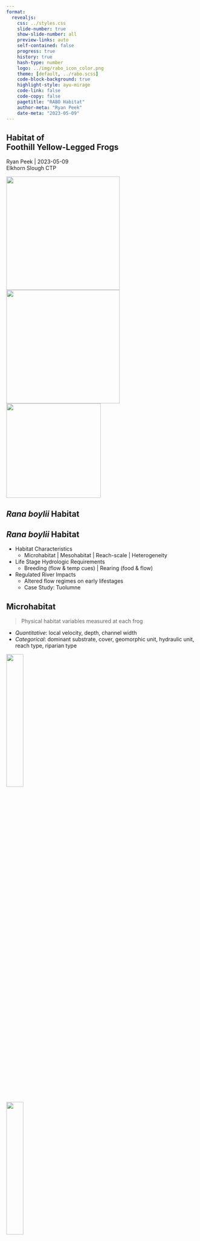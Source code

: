 ```yaml
---
format: 
  revealjs:
    css: ../styles.css
    slide-number: true
    show-slide-number: all
    preview-links: auto
    self-contained: false
    progress: true
    history: true
    hash-type: number
    logo: ../img/rabo_icon_color.png
    theme: [default, ../rabo.scss]
    code-block-background: true
    highlight-style: ayu-mirage
    code-link: false
    code-copy: false
    pagetitle: "RABO Habitat"
    author-meta: "Ryan Peek"
    date-meta: "2023-05-09"
---
```


::: {.my-title}
# [Habitat]{.blue} of <br />Foothill Yellow-Legged Frogs

::: {.my-grey}
[Ryan Peek | 2023-05-09]{}<br />
[Elkhorn Slough CTP]{}
:::

![](../img/hab_campck04_breeding.jpg){.br-100 .absolute top=300 bottom=0 left=0 width=300}
![](../img/hab_nfa_bar.jpg){.absolute top=300 bottom=0 left=370 width=300}
![](../img/hab_robbers_nfa.jpg){.br-100 .absolute bottom=0 top=300 left=740 width=250}

:::


## [*Rana boylii* Habitat]{.light-yellow} {background-image="../img/hab_nfy_bar.jpg" background-size="cover" background-position="center" background-color="#000000"}


## [*Rana boylii* Habitat]{.light-yellow} {background-image="../img/hab_nfy_bar.jpg" background-size="cover" background-position="center" background-color="#000000" background-opacity=50%}

::: {.incremental}
 - [Habitat Characteristics]{.f1}
    - Microhabitat [| Mesohabitat]{.fragment .fade-in} [| Reach-scale]{.fragment} [| Heterogeneity]{.fragment}
 - [Life Stage Hydrologic Requirements]{.f1}
    - [Breeding (flow & temp cues)]{.fragment .fade-in} [| Rearing (food & flow)]{.fragment .fade-in}
 - [Regulated River Impacts]{.f1}
    - Altered flow regimes on early lifestages
    - Case Study: Tuolumne
:::

## Microhabitat

> Physical habitat variables measured at each frog

 - [*Quantitative*]{.purple}: local velocity, depth, channel width
 - [*Categorical*]{.purple}: dominant substrate, cover, geomorphic unit, hydraulic unit, reach type, riparian type

::: {.fragment}
![](../img/habitat_breeding_rabo.jpg){.absolute left=0 bottom=0 width=30%}

![](../img/hab_campck02.jpg){.absolute right=0 bottom=0 width=30%}
:::

::: footer
Microhabitat
:::


## Microhabitat Associations 

:::{.incremental}
 - While RABO use a wide array of habitat, local hydraulic conditions are main physical control on breeding and rearing habitat
 - Egg and tadpoles are susceptible to scour / dessication from high velocities or stage drops
 - Predictability and variability (heterogeneity) are important
:::

::: footer
Microhabitat
:::


## Habitat Suitability Criteria {.smaller}

::: {.columns .pv4}

::: {.column .pr4 width="40%" .incremental}

 - Use vs. Available habitat clearly shows preference for low-velocity/depth

 - 90% of eggs observed in Sierras were in shallow, sheltered waters (n=147) (Bondi et al. 2013)
    - < 0.67 m total depth
    - < 0.15 m/s velocity

:::

::: {.column .pr4 width="60%"}

::: {.r-stack .incremental}

::: {.fragment}
![Bondi et al. 2013](../img/bondi_et_al_2013_hsc_pts.jpg){fig-align="center"}
:::

::: {.fragment}
![](../img/bondi_et_al_2013_hsc_curves.jpg){fig-align="center"}
:::

:::
:::
:::

::: footer
Microhabitat
:::


## Mesohabitat Use 

![](../img/breeding_habitat_diagram.png)

::: {.columns}

::: {.column .pr4 width="45%"}

**Low survival site** <br>(low *width:depth* ratio)

:::
::: {.column .pr4 width="10%"}
:::
::: {.column .pr4 width="45%"}

**High survival site** <br>(large *width:depth* ratio)

:::
:::

::: footer
Modified from S.Kupferberg, 1996
:::

## Mesohabitat Use {.smaller}

![](../img/van_wagner_1996.png){fig-align="center" width=800}

 - As conditions shift seasonally, so do life stages and channel habitat use (Van Wagner 1996)

::: footer
Van Wagner 1996
:::



## Reach Scale: Channel Shapes {.smaller}

::: {.columns .pv4}

::: {.column .pr4 width="70%" .incremental}

![**Broad**](../img/yarnell_broad_channel_shape.png){.r-stretch width=90%}

![**Alternating**](../img/yarnell_alternating_channel_shape.png){.r-stretch width=90%}

:::

::: {.column .pr4 width="30%"}
![**Confined**](../img/yarnell_confined_channel_shape.png)

 - Breeding typically in wide shallow cross sections in larger stream
 - Associations different by stream order, region, and hydrology
 
:::
:::

::: footer
Yarnell 2000
:::

::: notes

 - From YUBA: YOY and juveniles associated with alternating channel types (shallow at high flows, deeper at low flows), adult in pools year-round (Yarnell 2000)

:::

## Channel Shape: <br>Stream Order {.smaller background-image="../img/skunk_gulch_MFA.jpg" background-size="contain" background-position="right" background-color="#000000"}

::: {.columns}

::: {.column .pr4 width="55%" .fragment}

<br>

![NF American](../img/hab_nfa_bar.jpg)

:::

:::



# Breeding <br> Habitat<br> Details {background-image="../img/storer_1925_egg_drawing.png" background-size="contain" background-position="right" background-color="#000000"}


## Egg Mass Habitat {.smaller}

::: {.columns}
::: {.column width="60%" .incremental}

 - [Egg Mass Water Depths:]{.f2 .blue}
    - 10--13 cm (Fitch 1936) 
    - 7--22 cm (Fuller & Lind 1992)
    - 4--43 cm (Kupferberg 1996 & 1997)
    - 6--28 cm (Van Wagner 1996)
    - 6--40 cm (Lind 2005)
    - [\> 2m!]{.red} (Peek, pers. obs. 2017)
    - 90% found in 14--67 cm in Sierras (Yarnell et al. 2011)

:::

::: {.column width="40%"}

![](../img/rabo_eggs_sfy_dark.jpg){width=80% fig-align="right"}

![Butte](../img/hab_breeding_ButteCreek.jpg){width=80% fig-align="right"}

:::
:::

::: footer
Breeding
:::

## Egg Mass Habitat {.smaller}

::: {.columns}
::: {.column width="60%" .incremental}

- [**Egg Mass Water Velocities**]{.blue .f2}:
  - 0.0--0.06 m/s (Fuller and Lind 1992)
  - 0.01--0.14 m/s (Kupferberg 1996 & 1997)
  - 0.0--0.03 m/s (Van Wagner 1996)
  - 0.00--0.21 m/s (Lind 2005)
  - 0.04--0.17 m/s (Wheeler and Welsh 2008)
  - Eggs: 90% found in 0.00--0.15 m/s (Yarnell et al. 2011)
 

:::

::: {.column width="40%"}


![](../img/rabo_em_gos09.jpg){width=80% fig-align="right"}

![Eel](../img/hab_breeding_EelRiver.jpg){width=80% fig-align="right"}

:::
:::

::: notes

Substrate: most common – cobbles and boulders, "clean" (no algae/sediment) surface for egg attachment (Kupferberg 1996 & 1997, Van Wagner 1996, Lind 2005, Wheeler et al. 2003)

:::

::: footer
Breeding
:::

## Tadpole Habitat {.smaller}

::: {.columns .pv4}
::: {.column width="60%"}

::: {.fragment .mt1}

[**Depths**]{.f2 .blue}

 - Early Stage Tadpoles (90% within): 1--54 cm
 - Late Stage Tadpoles (90% within): 1--51 cm (Yarnell et al. 2011)

:::

::: {.fragment .mt1}

[**Velocities**]{.f2 .blue}

 - Early Stage Tadpoles (90% within): 0.00--0.16 m/s
 - Late Stage Tadpoles (90% within): 0.00--0.12 m/s (Yarnell et al. 2011)
 - Critical velocities ranged from 0.01--0.04 m/s depending on developmental state, body size, and population of origin (Kupferberg et al. 2009)

:::

:::

::: {.column width="40%"}

![](../img/hab_tadpole.jpg){width=80% fig-align="right"}

![](../img/rabo_large_tadpole.jpg){width=80% fig-align="right"}

:::
:::

::: footer
Rearing
:::


## Adult Habitat {.smaller}

::: {.incremental}

 - Most common along pool, glide, or riffles (Lind and Yarnell 2008, Bourque 2008, Haggarty 2006, Yarnell 2005, Van Wagner 1996, Lind 2005)
 - Near stream cover may include wide array from shoreline rocks (especially cobble), to leaf litter, or overhanging vegetation [e.g. Carex sp.] (Bourque 2008, Haggarty 2006, Yarnell 2005, Hayes and Jennings 1988, Van Wagner 1996)
 - Adults may prefer some riparian overhanging vegetation (e.g. Carex sp.) with moderate shade (Van Wagner 1996, Zweifel 1955, Moyle 1973, Hayes and Jennings 1988)

:::

<br>
[**So pretty much all the possibilities!**]{.tc .f1 .blue .fragment}


::: footer
Adults
:::

::: notes

Post-metamorphic R. boylii remain in terrestrial riparian and riverine habitat adjacent to the wetted channel during the non-breeding season (Bourque 2008, Kupferberg 1996, Lind et al. 1996, Moyle 1973, Van Wagner 1996, Zweifel 1955). Rana boylii have been documented in a wide range of habitats, but all generally occur within a short distance of flowing water (see Bourque 2008) although differences appear to vary both regionally and seasonally (Bourque 2008, Haggarty 2006, Van Wagner 1996, Yarnell 2000, Yarnell 2005).

:::

## 

::: {.columns .pv4}

::: {.column .pr4 width="50%"}
![](../img/hab_campck03.jpg)
:::

::: {.column .tr .pr4 width="50%" .incremental}
![](../img/hab_tuo.jpg)

:::
:::

::: fragment
 - Can use a very wide range of habitat
 - From small intermittent first order tribs to large rivers
:::

::: footer
Adult Habitat
:::

## Overwintering Habitat {.smaller}

::: {.columns .pv4}
::: {.column width="70%" .incremental}
 
 - Very little data are available relating to overwintering habitat
 - Van Wagner (1996) observed *R. boylii* both in the water and along the stream-edge habitat beneath rocks, leaf litter, and *Carex spp*
 - Also found frogs appeared to be active whenever ambient conditions were favorable
 - Habitat use in large rivers may vary, juveniles & adults may move into smaller lateral tributaries to avoid risk of scouring (Kupferberg 1996)
 - Or move into adjacent terrestrial habitat to avoid winter flood events altogether.
 
:::
::: {.column .tc .pv4 width="30%"}
{{< li xtkehzkm trigger=loop delay=3000 colors=secondary:#2a76dd class=rc >}}
:::
:::

::: footer
Overwintering
:::



## Reach Heterogeneity

::: {.columns}

::: {.column .pr4 width="45%"}

 - Compared 10 study reaches, Shannons Diversity Index key predictor of frog abundance (Yarnell 2008)
 - Habitat diversity within a reach matters

:::
::: {.column .pr4 width="55%"}

::: {.r-stack .incremental}

![Yarnell 2008](../img/yarnell_2008_geomorphic_reach_type.png){.fragment width=90%}

![](../img/yarnell_2008_shannons.png){.fragment fig-align="center"}



:::

:::
:::

## Network Heterogeneity { background-image="../img/azimuth_inset_map_nfamerican.png" background-size="cover" background-color="#000000"}

## Network Heterogeneity {.smaller background-image="../img/peek_2010_conf_fig.png" background-size="50%" background-position="right" background-color="#000000"}

::: {.columns}

::: {.column .f2 .pr4 width="45%" .incremental}

 - Not only does the diversity of habitats within a reach matter, but the location of the reach within the stream network matters. 
 - Frogs occur closer to confluences than random or “expected” (Peek 2010)
 - Confluences are known to have higher diversity of habitats and create refugia

:::

:::

::: notes

Frogs associate with stream reaches of greater physical habitat heterogeneity

Analysing the complexity of geomorphic units at the reach scale is appropriate for this species

:::

## Habitat Summary {background-image="../img/habitat_willow_bars.jpg" background-size="cover" background-position="right" background-color="#000000" background-opacity=30%}

::: {.incremental}
 - Different life stages require different [hydraulic]{.light-blue} and [substrate]{.light-yellow} conditions
 - [Hydraulic]{.light-blue} and [substrate]{.light-yellow} conditions characterize mesohabitats (e.g., geomorphic units like riffles, pools)
 - Certain reach types, differentiated by higher diversity of geomorphic units, are preferred by life stages
 - Reaches near tributaries are often preferred because structurally more diverse & provide refugia
:::



# Hydrology for Frogs {background-color="#000000"}

## {background-image="../img/recession_seasonality_breeding.png" background-size="contain" background-position="right" background-color="#FFFFFF"}


## {background-image="../img/yarnell_biosci_flow_recession_2010.png" background-size="contain" background-position="right" background-color="#FFFFFF"}

::: notes
Flow management has greatest control over magnitude and rate of change from releases.
We can quantify 5 components: see functional flows
:::


## Quantifying<br>the Sierra<br>Spring Recession {.smaller background-image="../img/unregulated_basins_sierras_epke_2011.png" background-size="59%" background-position="right" background-color="#FFFFFF"}

## Quantifying the Sierra Spring Recession {.smaller background-image="../img/meandaily_recession_sierras_epke_2011.png" background-size="70%" background-position="center" background-color="#FFFFFF"}

::: notes

Daily recession rates consistent across elevations and basins in Sierras: timing, pattern, and rate of recession the same. Magnitude and peak are different.

:::


## {.smaller background-image="../img/thermohydrograph_nfa_combined_2011-2012.png" background-size="contain" background-position="center" background-color="#FFFFFF"}

::: {.columns}

::: {.column .f2 .pr4 width="25%" .incremental}
:::
::: {.column .tl .pr4 width="75%" .incremental}

<br>
[**2011**]{.purple}
<br><br><br><br><br><br><br><br><br><br>
[**2012**]{.purple}
:::
:::

::: notes
At RABO XS we see recession rates typically 30cm per 3 weeks (~10 cm a week) no matter the water year. SO stage change is consistent! Makes sense given avg depths for eggs usually 20-40cm, and 2-3 weeks to hatch out.
:::

## Recession Rates

::: {.columns}

::: {.column .pr4 width="40%" .incremental}

![](../img/rabo_tad_bean.jpg)

:::
::: {.column .pr4 width="60%" .incremental}

 - In RABO breeding areas, recession rates are typically 30cm per 3 weeks (~10 cm a week)
 - This is consistent across water years
 - Thus stage change is consistent, matches natural history observations (depth and velocities obs, hatching timing ~2-3 weeks to hatch out)

:::
:::

## Dams change flow patterns {.smaller background-image="../img/lytle_poff_2004.jpg" background-size="80%" background-position="center" background-color="#FFFFFF"}

:::footer
Lytle and Poff 2004
:::


## Type of flow alteration plays a big role {.smaller background-image="../img/regulation_types_combined.png" background-size="contain" background-position="center" background-color="#000000"}


::: notes

 - Altered flows often aseasonal/asynchronous to natural flow regime
 - Decoupling of flow cues from environmental cues
 - Eggs can be scoured or dessicated by changing flows
 - Changes in algal/insect prey base
 - Tadpole energetic costs to "hunkering down" and issues when refugia not available (bed armoring)

:::


## {background-image="../img/mfa_flow_patterns_zoomed.png" background-size="contain" background-position="top" background-color="#000000"}

![](../img/dam_sierras.jpg){.absolute width=20% left=40 bottom=300}


## {background-image="../img/forbestown_egg_stranding.jpg" background-size="contain" background-position="right" background-color="#000000"}

![](../img/slate_ck_dam.png){.absolute width=40% left=0}


## Case Study {.tl background-image="../img/clavey.jpg" background-size="cover" background-position="center" background-color="#000000"}

## Tuolumne River {background-image="../img/astriegle_hab/hab_as_02.png" background-size="contain" background-position="center" background-color="#000000"}

## Tuolumne River {background-image="../img/astriegle_hab/hab_as_03.png" background-size="contain" background-position="center" background-color="#000000"}

## Tuolumne River {background-image="../img/astriegle_hab/hab_as_04.png" background-size="contain" background-position="center" background-color="#000000"}

## Tuolumne River {background-image="../img/astriegle_hab/hab_as_05.png" background-size="contain" background-position="center" background-color="#000000"}

## Tuolumne River {background-image="../img/astriegle_hab/hab_as_06.png" background-size="contain" background-position="center" background-color="#000000"}

## Tuolumne River {background-image="../img/astriegle_hab/hab_as_07.png" background-size="contain" background-position="center" background-color="#000000"}

## Tuolumne River {background-image="../img/astriegle_hab/hab_as_08.png" background-size="contain" background-position="center" background-color="#000000"}

## Tuolumne River {background-image="../img/astriegle_hab/hab_as_09.png" background-size="contain" background-position="center" background-color="#000000"}

## Tuolumne River {background-image="../img/astriegle_hab/hab_as_10.png" background-size="contain" background-position="center" background-color="#000000"}

## Tuolumne River {background-image="../img/astriegle_hab/hab_as_11.png" background-size="contain" background-position="center" background-color="#000000"}

## Tuolumne River {background-image="../img/astriegle_hab/hab_as_12.png" background-size="contain" background-position="center" background-color="#000000"}

## Tuolumne River {background-image="../img/astriegle_hab/hab_as_13.png" background-size="contain" background-position="center" background-color="#000000"}

## Tuolumne River {background-image="../img/astriegle_hab/hab_as_14.png" background-size="contain" background-position="center" background-color="#000000"}

## Tuolumne River {background-image="../img/astriegle_hab/hab_as_15.png" background-size="contain" background-position="center" background-color="#000000"}

## Tuolumne River {background-image="../img/astriegle_hab/hab_as_16.png" background-size="contain" background-position="center" background-color="#000000"}

## Tuolumne River {background-image="../img/astriegle_hab/hab_as_17.png" background-size="contain" background-position="center" background-color="#000000"}

## Tuolumne River {background-image="../img/astriegle_hab/hab_as_15.png" background-size="contain" background-position="center" background-color="#000000"}

## Tuolumne River {background-image="../img/astriegle_hab/hab_as_16.png" background-size="contain" background-position="center" background-color="#000000"}

## Tuolumne River {background-image="../img/astriegle_hab/hab_as_17.png" background-size="contain" background-position="center" background-color="#000000"}

## Tuolumne River {background-image="../img/astriegle_hab/hab_as_18.png" background-size="contain" background-position="center" background-color="#000000"}

## Tuolumne River {background-image="../img/astriegle_hab/hab_as_19.png" background-size="contain" background-position="center" background-color="#000000"}

## Tuolumne River {background-image="../img/astriegle_hab/hab_as_20.png" background-size="contain" background-position="center" background-color="#000000"}

## Tuolumne River {background-image="../img/astriegle_hab/hab_as_21.png" background-size="contain" background-position="center" background-color="#000000"}

## Tuolumne River {background-image="../img/astriegle_hab/hab_as_22.png" background-size="contain" background-position="center" background-color="#000000"}

## Tuolumne River {background-image="../img/astriegle_hab/hab_as_23.png" background-size="contain" background-position="center" background-color="#000000"}

## Tuolumne River {background-image="../img/astriegle_hab/hab_as_24.png" background-size="contain" background-position="center" background-color="#000000"}

## Tuolumne River {background-image="../img/astriegle_hab/hab_as_25.png" background-size="contain" background-position="center" background-color="#000000"}

## Tuolumne River {background-image="../img/astriegle_hab/hab_as_26.png" background-size="contain" background-position="center" background-color="#000000"}

## Tuolumne River {background-image="../img/astriegle_hab/hab_as_27.png" background-size="contain" background-position="center" background-color="#000000"}

## Tuolumne River {background-image="../img/astriegle_hab/hab_as_28.png" background-size="contain" background-position="center" background-color="#000000"}

## Tuolumne River {background-image="../img/astriegle_hab/hab_as_29.png" background-size="contain" background-position="center" background-color="#000000"}

## Tuolumne River {background-image="../img/astriegle_hab/hab_as_30.png" background-size="contain" background-position="center" background-color="#000000"}

## Tuolumne River {background-image="../img/astriegle_hab/hab_as_31.png" background-size="contain" background-position="center" background-color="#000000"}

## Tuolumne River {background-image="../img/astriegle_hab/hab_as_32.png" background-size="contain" background-position="center" background-color="#000000"}

## Tuolumne River {background-image="../img/astriegle_hab/hab_as_33.png" background-size="contain" background-position="center" background-color="#000000"}

## Tuolumne River {background-image="../img/astriegle_hab/hab_as_34.png" background-size="contain" background-position="center" background-color="#000000"}

## Tuolumne River {background-image="../img/astriegle_hab/hab_as_35.png" background-size="contain" background-position="center" background-color="#000000"}

## Tuolumne River {background-image="../img/astriegle_hab/hab_as_36.png" background-size="contain" background-position="center" background-color="#000000"}

## Tuolumne River {background-image="../img/astriegle_hab/hab_as_37.png" background-size="contain" background-position="center" background-color="#000000"}

## Tuolumne River {background-image="../img/astriegle_hab/hab_as_38.png" background-size="contain" background-position="center" background-color="#000000"}

## Tuolumne River {background-image="../img/astriegle_hab/hab_as_39.png" background-size="contain" background-position="center" background-color="#000000"}

## Tuolumne River {background-image="../img/astriegle_hab/hab_as_40.png" background-size="contain" background-position="center" background-color="#000000"}

## Questions? {background-color="#111111" background-image="../img/artsy_datasheet_rabo.jpg" background-size="cover" background-position="bottom"}
